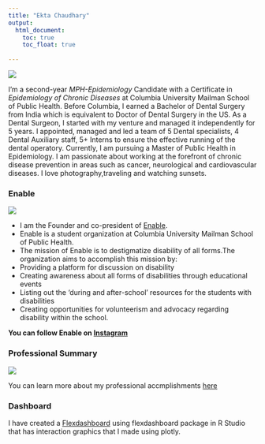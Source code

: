 ```yaml
---
title: "Ekta Chaudhary"
output: 
  html_document:
    toc: true
    toc_float: true
    
---
```

![](IMG_2820.JPG)

I'm a second-year _MPH-Epidemiology_ Candidate with a Certificate in _Epidemiology of Chronic Diseases_ at Columbia University Mailman School of Public Health. 
Before Columbia, I earned a Bachelor of Dental Surgery from India which is equivalent to Doctor of Dental Surgery in the US. 
As a Dental Surgeon, I started with my venture and managed it independently for 5 years. I appointed, managed and led a team of 5 Dental specialists, 4 Dental Auxiliary staff, 5+ Interns to ensure the effective running of the dental operatory. 
Currently, I am pursuing a Master of Public Health in Epidemiology. 
I am passionate about working at the forefront of chronic disease prevention in areas such as cancer, neurological and cardiovascular diseases.
I love photography,traveling and watching sunsets.


### Enable

![](Enable.jpg)

* I am the Founder and co-president of [Enable](https://mailman-columbia.campuslabs.com/engage/organization/enable).
* Enable is a student organization at Columbia University Mailman School of Public Health.
* The mission of Enable is to destigmatize disability of all forms.The organization aims to accomplish this mission by: 
* Providing a platform for discussion on disability
* Creating awareness about all forms of disabilities through educational events
* Listing out the ‘during and after-school’ resources for the students with disabilities
* Creating opportunities for volunteerism and advocacy regarding disability within the school.

**You can follow Enable on [Instagram](https://www.instagram.com/enable_at_columbia/)**


### Professional Summary

![](Practicum.jpeg)

You can learn more about my professional accmplishments [here](about-me.html)

### Dashboard 

I have created a [Flexdashboard](dashboard.html) using flexdashboard package in R Studio that has interaction graphics that I made using plotly. 

